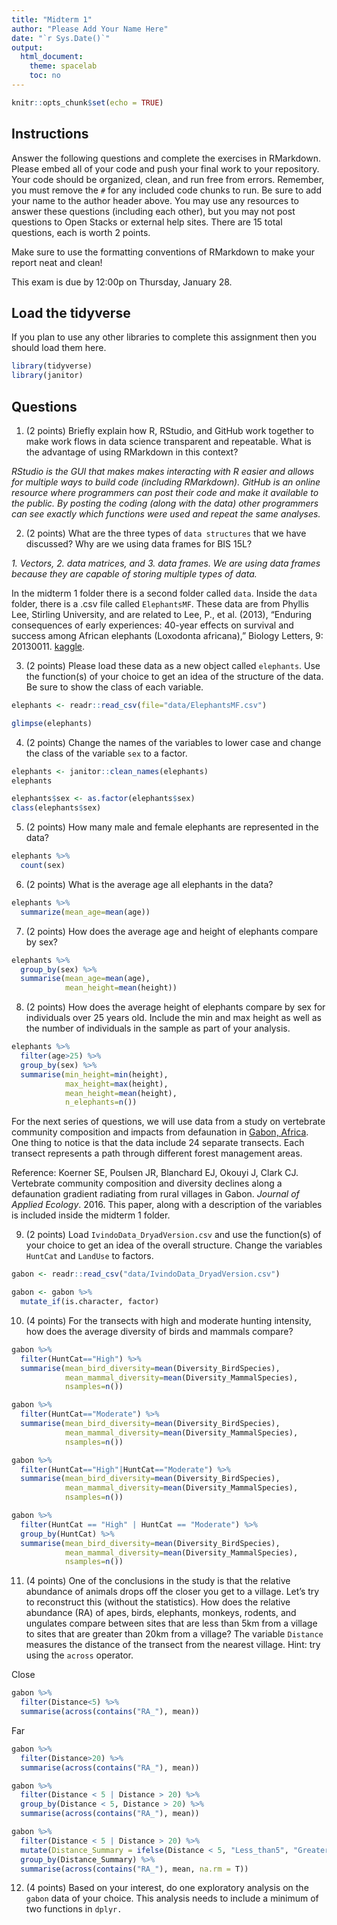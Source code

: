 ```yaml
---
title: "Midterm 1"
author: "Please Add Your Name Here"
date: "`r Sys.Date()`"
output:
  html_document:
    theme: spacelab
    toc: no
---
```


```r
knitr::opts_chunk$set(echo = TRUE)
```

## Instructions
Answer the following questions and complete the exercises in RMarkdown. Please embed all of your code and push your final work to your repository. Your code should be organized, clean, and run free from errors. Remember, you must remove the `#` for any included code chunks to run. Be sure to add your name to the author header above. You may use any resources to answer these questions (including each other), but you may not post questions to Open Stacks or external help sites. There are 15 total questions, each is worth 2 points.  

Make sure to use the formatting conventions of RMarkdown to make your report neat and clean!  

This exam is due by 12:00p on Thursday, January 28.  

## Load the tidyverse
If you plan to use any other libraries to complete this assignment then you should load them here.
```r
library(tidyverse)
library(janitor)
```

## Questions
1. (2 points) Briefly explain how R, RStudio, and GitHub work together to make work flows in data science transparent and repeatable. What is the advantage of using RMarkdown in this context?  

_RStudio is the GUI that makes makes interacting with R easier and allows for multiple ways to build code (including RMarkdown). GitHub is an online resource where programmers can post their code and make it available to the public. By posting the coding (along with the data) other programmers can see exactly which functions were used and repeat the same analyses._  

2. (2 points) What are the three types of `data structures` that we have discussed? Why are we using data frames for BIS 15L?

_1. Vectors, 2. data matrices, and 3. data frames. We are using data frames because they are capable of storing multiple types of data._

In the midterm 1 folder there is a second folder called `data`. Inside the `data` folder, there is a .csv file called `ElephantsMF`. These data are from Phyllis Lee, Stirling University, and are related to Lee, P., et al. (2013), "Enduring consequences of early experiences: 40-year effects on survival and success among African elephants (Loxodonta africana)," Biology Letters, 9: 20130011. [kaggle](https://www.kaggle.com/mostafaelseidy/elephantsmf).  

3. (2 points) Please load these data as a new object called `elephants`. Use the function(s) of your choice to get an idea of the structure of the data. Be sure to show the class of each variable.
```r
elephants <- readr::read_csv(file="data/ElephantsMF.csv")
```

```r
glimpse(elephants)
```

4. (2 points) Change the names of the variables to lower case and change the class of the variable `sex` to a factor.
```r
elephants <- janitor::clean_names(elephants)
elephants
```

```r
elephants$sex <- as.factor(elephants$sex)
class(elephants$sex)
```

5. (2 points) How many male and female elephants are represented in the data?
```r
elephants %>% 
  count(sex)
```

6. (2 points) What is the average age all elephants in the data?
```r
elephants %>% 
  summarize(mean_age=mean(age))
```

7. (2 points) How does the average age and height of elephants compare by sex?
```r
elephants %>% 
  group_by(sex) %>% 
  summarise(mean_age=mean(age),
            mean_height=mean(height))
```

8. (2 points) How does the average height of elephants compare by sex for individuals over 25 years old. Include the min and max height as well as the number of individuals in the sample as part of your analysis.
```r
elephants %>% 
  filter(age>25) %>% 
  group_by(sex) %>% 
  summarise(min_height=min(height),
            max_height=max(height),
            mean_height=mean(height),
            n_elephants=n())
```

For the next series of questions, we will use data from a study on vertebrate community composition and impacts from defaunation in [Gabon, Africa](https://en.wikipedia.org/wiki/Gabon). One thing to notice is that the data include 24 separate transects. Each transect represents a path through different forest management areas.  

Reference: Koerner SE, Poulsen JR, Blanchard EJ, Okouyi J, Clark CJ. Vertebrate community composition and diversity declines along a defaunation gradient radiating from rural villages in Gabon. _Journal of Applied Ecology_. 2016. This paper, along with a description of the variables is included inside the midterm 1 folder.  


9. (2 points) Load `IvindoData_DryadVersion.csv` and use the function(s) of your choice to get an idea of the overall structure. Change the variables `HuntCat` and `LandUse` to factors.
```r
gabon <- readr::read_csv("data/IvindoData_DryadVersion.csv")
```

```r
gabon <- gabon %>% 
  mutate_if(is.character, factor)
```

10. (4 points) For the transects with high and moderate hunting intensity, how does the average diversity of birds and mammals compare?
```r
gabon %>% 
  filter(HuntCat=="High") %>% 
  summarise(mean_bird_diversity=mean(Diversity_BirdSpecies),
            mean_mammal_diversity=mean(Diversity_MammalSpecies),
            nsamples=n())
```

```r
gabon %>% 
  filter(HuntCat=="Moderate") %>% 
  summarise(mean_bird_diversity=mean(Diversity_BirdSpecies),
            mean_mammal_diversity=mean(Diversity_MammalSpecies),
            nsamples=n())
```
```r
gabon %>% 
  filter(HuntCat=="High"|HuntCat=="Moderate") %>% 
  summarise(mean_bird_diversity=mean(Diversity_BirdSpecies),
            mean_mammal_diversity=mean(Diversity_MammalSpecies),
            nsamples=n())
```

```r
gabon %>% 
  filter(HuntCat == "High" | HuntCat == "Moderate") %>%
  group_by(HuntCat) %>% 
  summarise(mean_bird_diversity=mean(Diversity_BirdSpecies),
            mean_mammal_diversity=mean(Diversity_MammalSpecies),
            nsamples=n())
```


11. (4 points) One of the conclusions in the study is that the relative abundance of animals drops off the closer you get to a village. Let's try to reconstruct this (without the statistics). How does the relative abundance (RA) of apes, birds, elephants, monkeys, rodents, and ungulates compare between sites that are less than 5km from a village to sites that are greater than 20km from a village? The variable `Distance` measures the distance of the transect from the nearest village. Hint: try using the `across` operator.  

Close
```r
gabon %>% 
  filter(Distance<5) %>% 
  summarise(across(contains("RA_"), mean))
```

Far
```r
gabon %>% 
  filter(Distance>20) %>% 
  summarise(across(contains("RA_"), mean))
```

```r
gabon %>% 
  filter(Distance < 5 | Distance > 20) %>%
  group_by(Distance < 5, Distance > 20) %>% 
  summarise(across(contains("RA_"), mean))
```
```r
gabon %>% 
  filter(Distance < 5 | Distance > 20) %>% 
  mutate(Distance_Summary = ifelse(Distance < 5, "Less_than5", "Greater_than20")) %>% 
  group_by(Distance_Summary) %>% 
  summarise(across(contains("RA_"), mean, na.rm = T))
```
12. (4 points) Based on your interest, do one exploratory analysis on the `gabon` data of your choice. This analysis needs to include a minimum of two functions in `dplyr.`